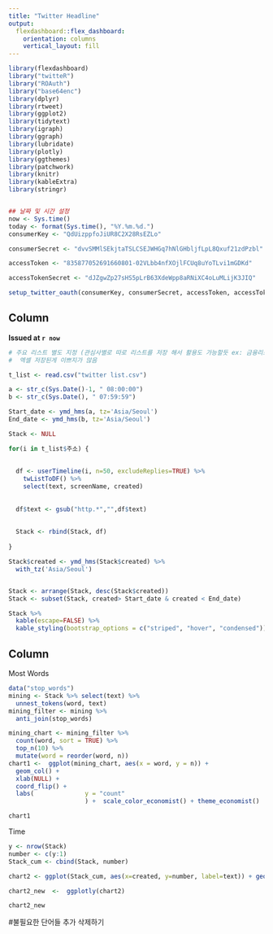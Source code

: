 ---
title: "Twitter Headline"
output: 
  flexdashboard::flex_dashboard:
    orientation: columns
    vertical_layout: fill
---

```{r setup, include=FALSE}
library(flexdashboard)
library("twitteR")
library("ROAuth")
library("base64enc")
library(dplyr)
library(rtweet)
library(ggplot2)
library(tidytext)
library(igraph)
library(ggraph)
library(lubridate)
library(plotly)
library(ggthemes)
library(patchwork)
library(knitr)
library(kableExtra)
library(stringr)


## 날짜 및 시간 설정
now <- Sys.time()
today <- format(Sys.time(), "%Y.%m.%d.")
consumerKey <- "QdUizppfoJiUR8C2X28RsEZLo"

consumerSecret <- "dvvSMMlSEkjtaTSLCSEJWHGq7hNlGHbljfLpL8Qxuf21zdPzbl"

accessToken <- "835877052691660801-02VLbb4nfXOjlFCUq8uYoTLvi1mGDKd"

accessTokenSecret <- "dJZgwZp27sHS5pLrB63XdeWpp8aRNiXC4oLuMLijK3JIQ"

setup_twitter_oauth(consumerKey, consumerSecret, accessToken, accessTokenSecret)


```

Column {data-width=500}
-----------------------------------------------------------------------

 **Issued at `r now`**

```{r}

# 주요 리스트 별도 지정 (관심사별로 따로 리스트를 저장 해서 활용도 가능할듯 ex: 금융리스트, 문화리스트, 게임리스트 등)
#  엑셀 저장된게 이쁘지가 않음 

t_list <- read.csv("twitter list.csv")

a <- str_c(Sys.Date()-1, " 08:00:00")
b <- str_c(Sys.Date(), " 07:59:59")

Start_date <- ymd_hms(a, tz='Asia/Seoul')
End_date <- ymd_hms(b, tz='Asia/Seoul')

Stack <- NULL 

for(i in t_list$주소) {
  
  
  df <- userTimeline(i, n=50, excludeReplies=TRUE) %>%   
    twListToDF() %>%
    select(text, screenName, created) 
  
  
  df$text <- gsub("http.*","",df$text)
  
  
  Stack <- rbind(Stack, df)
  
}

Stack$created <- ymd_hms(Stack$created) %>%
  with_tz('Asia/Seoul')


Stack <- arrange(Stack, desc(Stack$created)) 
Stack <- subset(Stack, created> Start_date & created < End_date)

Stack %>% 
  kable(escape=FALSE) %>%
  kable_styling(bootstrap_options = c("striped", "hover", "condensed"))
```

Column {data-width=350}
-----------------------------------------------------------------------

Most Words 

```{r}
data("stop_words")
mining <- Stack %>% select(text) %>% 
  unnest_tokens(word, text)
mining_filter <- mining %>%
  anti_join(stop_words)

mining_chart <- mining_filter %>%
  count(word, sort = TRUE) %>%
  top_n(10) %>%
  mutate(word = reorder(word, n)) 
chart1 <-  ggplot(mining_chart, aes(x = word, y = n)) +
  geom_col() +
  xlab(NULL) +
  coord_flip() +
  labs(              y = "count"
                     ) +  scale_color_economist() + theme_economist()

chart1 
```

Time 

```{r}
y <- nrow(Stack)
number <- c(y:1)
Stack_cum <- cbind(Stack, number)

chart2 <- ggplot(Stack_cum, aes(x=created, y=number, label=text)) + geom_line() +  scale_color_economist() + theme_economist()

chart2_new  <-  ggplotly(chart2)   

chart2_new
```

#불필요한 단어들 추가 삭제하기 
